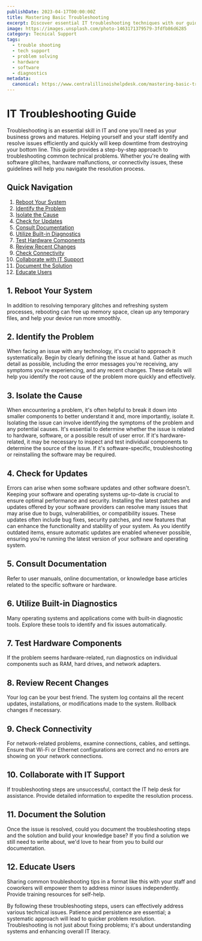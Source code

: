 ```yaml
---
publishDate: 2023-04-17T00:00:00Z
title: Mastering Basic Troubleshooting
excerpt: Discover essential IT troubleshooting techniques with our guide. Learn systematic steps to resolve software glitches, hardware issues, and connectivity problems. Improve your IT skills for efficient problem-solving and enhanced system understanding.
image: https://images.unsplash.com/photo-1463171379579-3fdfb86d6285
category: Tecnical Support
tags:
  - trouble shooting
  - tech support
  - problem solving
  - hardware
  - software
  - diagnostics
metadata:
  canonical: https://www.centralillinoishelpdesk.com/mastering-basic-troubleshooting
---
```



# IT Troubleshooting Guide

Troubleshooting is an essential skill in IT and one you'll need as your business grows and matures. Helping yourself and your staff identify and resolve issues efficiently and quickly will keep downtime from destroying your bottom line. This guide provides a step-by-step approach to troubleshooting common technical problems. Whether you're dealing with software glitches, hardware malfunctions, or connectivity issues, these guidelines will help you navigate the resolution process.

## Quick Navigation

1. [Reboot Your System](#1-reboot-your-system)
2. [Identify the Problem](#2-identify-the-problem)
3. [Isolate the Cause](#3-isolate-the-cause)
4. [Check for Updates](#4-check-for-updates)
5. [Consult Documentation](#5-consult-documentation)
6. [Utilize Built-in Diagnostics](#6-utilize-built-in-diagnostics)
7. [Test Hardware Components](#7-test-hardware-components)
8. [Review Recent Changes](#8-review-recent-changes)
9. [Check Connectivity](#9-check-connectivity)
10. [Collaborate with IT Support](#10-collaborate-with-it-support)
11. [Document the Solution](#11-document-the-solution)
12. [Educate Users](#12-educate-users)

## 1. Reboot Your System

In addition to resolving temporary glitches and refreshing system processes, rebooting can free up memory space, clean up any temporary files, and help your device run more smoothly.

## 2. Identify the Problem

When facing an issue with any technology, it's crucial to approach it systematically. Begin by clearly defining the issue at hand. Gather as much detail as possible, including the error messages you're receiving, any symptoms you're experiencing, and any recent changes. These details will help you identify the root cause of the problem more quickly and effectively.

## 3. Isolate the Cause

When encountering a problem, it's often helpful to break it down into smaller components to better understand it and, more importantly, isolate it. Isolating the issue can involve identifying the symptoms of the problem and any potential causes. It's essential to determine whether the issue is related to hardware, software, or a possible result of user error. If it's hardware-related, it may be necessary to inspect and test individual components to determine the source of the issue. If it's software-specific, troubleshooting or reinstalling the software may be required.

## 4. Check for Updates

Errors can arise when some software updates and other software doesn't. Keeping your software and operating systems up-to-date is crucial to ensure optimal performance and security. Installing the latest patches and updates offered by your software providers can resolve many issues that may arise due to bugs, vulnerabilities, or compatibility issues. These updates often include bug fixes, security patches, and new features that can enhance the functionality and stability of your system. As you identify outdated items, ensure automatic updates are enabled whenever possible, ensuring you're running the latest version of your software and operating system.

## 5. Consult Documentation

Refer to user manuals, online documentation, or knowledge base articles related to the specific software or hardware.

## 6. Utilize Built-in Diagnostics

Many operating systems and applications come with built-in diagnostic tools. Explore these tools to identify and fix issues automatically.

## 7. Test Hardware Components

If the problem seems hardware-related, run diagnostics on individual components such as RAM, hard drives, and network adapters.

## 8. Review Recent Changes

Your log can be your best friend. The system log contains all the recent updates, installations, or modifications made to the system. Rollback changes if necessary.

## 9. Check Connectivity

For network-related problems, examine connections, cables, and settings. Ensure that Wi-Fi or Ethernet configurations are correct and no errors are showing on your network connections.

## 10. Collaborate with IT Support

If troubleshooting steps are unsuccessful, contact the IT help desk for assistance. Provide detailed information to expedite the resolution process.

## 11. Document the Solution

Once the issue is resolved, could you document the troubleshooting steps and the solution and build your knowledge base? If you find a solution we still need to write about, we'd love to hear from you to build our documentation.

## 12. Educate Users

Sharing common troubleshooting tips in a format like this with your staff and coworkers will empower them to address minor issues independently. Provide training resources for self-help.

By following these troubleshooting steps, users can effectively address various technical issues. Patience and persistence are essential; a systematic approach will lead to quicker problem resolution. Troubleshooting is not just about fixing problems; it's about understanding systems and enhancing overall IT literacy.
